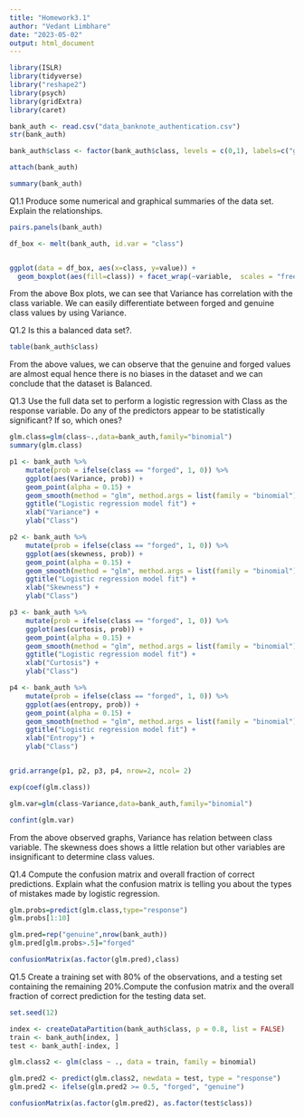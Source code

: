 ```yaml
---
title: "Homework3.1"
author: "Vedant Limbhare"
date: "2023-05-02"
output: html_document
---
```


```r
library(ISLR)
library(tidyverse)
library("reshape2")
library(psych)
library(gridExtra)
library(caret)
```

```r
bank_auth <- read.csv("data_banknote_authentication.csv")
str(bank_auth)
```
```r
bank_auth$class <- factor(bank_auth$class, levels = c(0,1), labels=c("genuine", "forged"))
```


```r
attach(bank_auth)
```

```r
summary(bank_auth)
```
Q1.1 Produce some numerical and graphical summaries of the data set. Explain the relationships.

```r
pairs.panels(bank_auth)
```

```r
df_box <- melt(bank_auth, id.var = "class")


ggplot(data = df_box, aes(x=class, y=value)) + 
  geom_boxplot(aes(fill=class)) + facet_wrap(~variable,  scales = "free")
```

From the above Box plots, we can see that Variance has correlation with the class variable. We can easily differentiate between forged and genuine class values by using Variance.

Q1.2 Is this a balanced data set?.

```r
table(bank_auth$class)
```

From the above values, we can observe that the genuine and forged values are almost equal hence there is no biases in the dataset and we can conclude that the dataset is Balanced.

Q1.3 Use the full data set to perform a logistic regression with Class as the response variable. Do any of the predictors appear to be statistically significant? If so, which ones?

```r
glm.class=glm(class~.,data=bank_auth,family="binomial") 
summary(glm.class)
```


```r
p1 <- bank_auth %>%
    mutate(prob = ifelse(class == "forged", 1, 0)) %>%
    ggplot(aes(Variance, prob)) +
    geom_point(alpha = 0.15) +
    geom_smooth(method = "glm", method.args = list(family = "binomial")) +
    ggtitle("Logistic regression model fit") +
    xlab("Variance") +
    ylab("Class")

p2 <- bank_auth %>%
    mutate(prob = ifelse(class == "forged", 1, 0)) %>%
    ggplot(aes(skewness, prob)) +
    geom_point(alpha = 0.15) +
    geom_smooth(method = "glm", method.args = list(family = "binomial")) +
    ggtitle("Logistic regression model fit") +
    xlab("Skewness") +
    ylab("Class")

p3 <- bank_auth %>%
    mutate(prob = ifelse(class == "forged", 1, 0)) %>%
    ggplot(aes(curtosis, prob)) +
    geom_point(alpha = 0.15) +
    geom_smooth(method = "glm", method.args = list(family = "binomial")) +
    ggtitle("Logistic regression model fit") +
    xlab("Curtosis") +
    ylab("Class")

p4 <- bank_auth %>%
    mutate(prob = ifelse(class == "forged", 1, 0)) %>%
    ggplot(aes(entropy, prob)) +
    geom_point(alpha = 0.15) +
    geom_smooth(method = "glm", method.args = list(family = "binomial")) +
    ggtitle("Logistic regression model fit") +
    xlab("Entropy") +
    ylab("Class")


grid.arrange(p1, p2, p3, p4, nrow=2, ncol= 2)
```

```r
exp(coef(glm.class))
```

```r
glm.var=glm(class~Variance,data=bank_auth,family="binomial") 
```

```r
confint(glm.var)
```

From the above observed graphs, Variance has relation between class variable. The skewness does shows a little relation but other variables are insignificant to determine class values.

Q1.4 Compute the confusion matrix and overall fraction of correct predictions. Explain what the confusion matrix is telling you about the types of mistakes made by logistic regression.

```r
glm.probs=predict(glm.class,type="response")
glm.probs[1:10]
```


```r
glm.pred=rep("genuine",nrow(bank_auth))
glm.pred[glm.probs>.5]="forged"
```


```r
confusionMatrix(as.factor(glm.pred),class) 
```

Q1.5 Create a training set with 80% of the observations, and a testing set containing the remaining 20%.Compute the confusion matrix and the overall fraction of correct prediction for the testing data set.


```r
set.seed(12)

index <- createDataPartition(bank_auth$class, p = 0.8, list = FALSE)
train <- bank_auth[index, ]
test <- bank_auth[-index, ]

glm.class2 <- glm(class ~ ., data = train, family = binomial)

glm.pred2 <- predict(glm.class2, newdata = test, type = "response")
glm.pred2 <- ifelse(glm.pred2 >= 0.5, "forged", "genuine")

confusionMatrix(as.factor(glm.pred2), as.factor(test$class))
```












